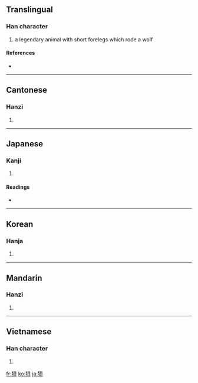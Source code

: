 {{also|狈}}
==Translingual==

===Han character===
{{Han char|rn=94|rad=犬|as=07|sn=10|four=4628<sub>0</sub>|canj=大竹月山金 (KHBUC)}}

# a legendary animal with short forelegs which rode a wolf

====References====
* {{Han ref|kx=0712.030|dkj=20433|dj=1124.040|hdz=21349.030|uh=72FD|ud=29437|bh=AF56|bd=44886}}

----

==Cantonese==

===Hanzi===
{{yue-hanzi|jyut=|y=bui3}}

# {{defn|Cantonese|sort=犬07}}

----

==Japanese==

===Kanji===
{{ja-kanji|grade=|rs=犬07}}

# {{defn|Japanese}}

====Readings====
* {{ja-readings|on=[[はい]] (hai), [[ばい]] (bai)|kun=}}

----

==Korean==

===Hanja===
{{ko-hanja|hangeul=패|eumhun=|rv=pae|mr=p'ae|y=phay}}

# {{defn|Korean|sort=犬07}}

----

==Mandarin==

===Hanzi===
{{cmn-hanzi|sim=狈|pin=[[bèi]] ([[bei4]]), [[xiāo]] ([[xiao1]])|wg=pei<sup>4</sup>, hsiao<sup>1</sup>}}

# {{defn|Mandarin|sort=犬07}}

----

==Vietnamese==

===Han character===
{{vi-hantu|[[bái]]|rs=犬07}}

# {{defn|Vietnamese|sort=犬07}}

[[fr:狽]]
[[ko:狽]]
[[ja:狽]]